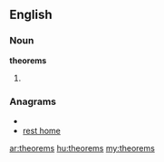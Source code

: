 ==English==

===Noun===
'''theorems'''

# {{plural of|[[theorem]]}}

===Anagrams===
* {{alphagram|eehmorst}}
* [[rest home#English|rest home]]

[[ar:theorems]]
[[hu:theorems]]
[[my:theorems]]